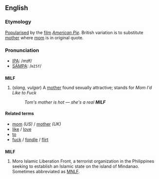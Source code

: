 ==English==
===Etymology===
[[Popularise]]d by the [[film]] ''[[w:American Pie_(movie)|American Pie]]''.  British variation is to substitute [[mother]] where [[mom]] is in original quote.

===Pronunciation===
*[[Wiktionary:Pronunciation_key|IPA]]: /mɪɫf/
*[[Wiktionary:Pronunciation_key|SAMPA]]: /<tt>mI5f</tt>/

==={{Acronym}}===
'''MILF'''
# (''slang, vulgar'') A [[mother]] found sexually attractive; stands for ''Mom I'd Like to Fuck''
#:''Tom's mother is hot &mdash; she's a real '''MILF'''''

====Related terms====
*[[mom]] ''(US)'' / [[mother]] ''(UK)''
*[[like]] / [[love]]
*[[to]]
*[[fuck]] / [[fondle]] / [[flirt]]

==={{Abbreviation}}===
'''MILF'''
# Moro Islamic Liberation Front, a terrorist organization in the Philippines seeking to establish an Islamic state on the island of Mindanao.  Sometimes abbreviated as [[MNLF]].